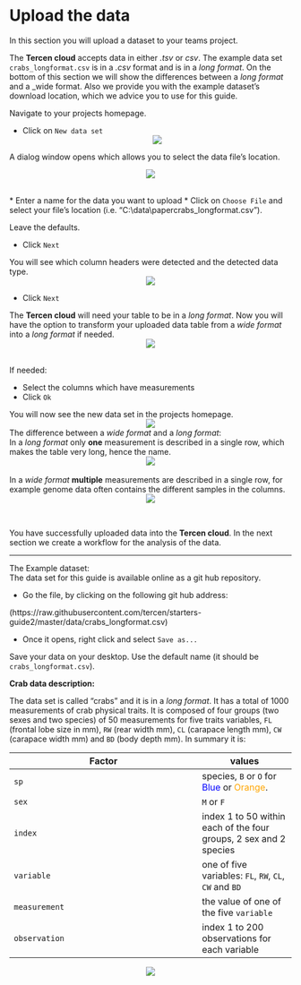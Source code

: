 # Upload the data
In this section you will upload a dataset to your teams project.

The __Tercen cloud__ accepts data in either _.tsv_ or _csv_. The example data set ``crabs_longformat.csv`` is in a _.csv_ format and is in a _long format_. On the bottom of this section we will show the differences between a _long format_ and a _wide format. Also we provide you with the example dataset's download location, which we advice you to use for this guide.

Navigate to your projects homepage. 

* Click on `New data set`
<center><img src="images/Data_adddata.png"></center>

A dialog window opens which allows you to select the data file's location.

<center><img src="images/Data_newdata.png"></center>
\
* Enter a name for the data you want to upload
* Click on `Choose File` and select your file's location (i.e. "C:\\data\\papercrabs_longformat.csv").

Leave the defaults.

* Click `Next`

You will see which column headers were detected and the detected data type.
<center><img src="images/Data_table.png"></center>

* Click `Next`

The __Tercen cloud__ will need your table to be in a _long format_.
Now you will have the option to transform your uploaded data table from a _wide format_ into a _long format_ if needed.
<center><img src="images/Data_widetolong.png"></center>
\
If needed:

* Select the columns which have measurements
* Click `Ok`


You will now see the new data set in the projects homepage.
<center><img src="images/Data_done.png"></center>


The difference between a _wide format_ and a _long format_:\
In a _long format_ only __one__ measurement is described in a single row, which makes the table very long, hence the name.
<center><img src="images/Data_long.png"></center>\
In a _wide format_ __multiple__ measurements are described in a single row, for example genome data often contains the different samples in the columns.
<center><img src="images/Data_wide.png"></center>\


You have successfully uploaded data into the __Tercen cloud__. In the next section we create a workflow for the analysis of the data.


-----------------------------------------------------------------------------------------------------------------------------------

The Example dataset:\
The data set for this guide is available online as a git hub repository. 

* Go the file, by clicking on the following git hub address:

(https://raw.githubusercontent.com/tercen/starters-guide2/master/data/crabs_longformat.csv)

* Once it opens, right click and select `Save as...`

Save your data on your desktop. Use the default name (it should be `crabs_longformat.csv`).


__Crab data description:__

The data set is called "crabs" and it is in a _long format_. It has a total of 1000 measurements of crab physical traits. It is composed of four groups (two sexes and two species) of 50 measurements for five traits variables, `FL` (frontal lobe size in mm), `RW` (rear width mm), `CL` (carapace length mm), `CW` (carapace width mm) and `BD` (body depth mm). In summary it is:  

Factor|values
------|---
`sp` |species, `B` or `O` for <span style="color:blue">Blue</span> or <span style="color:orange">Orange</span>.
`sex`|`M` or `F`
`index`|index 1 to 50 within each of the four groups, 2 sex and 2 species
`variable`|one of five variables: `FL`, `RW`, `CL`, `CW` and `BD`
`measurement`| the value of one of the five `variable`
`observation`| index 1 to 200 observations for each variable

<center>![](images/crabs_data.png)</center>